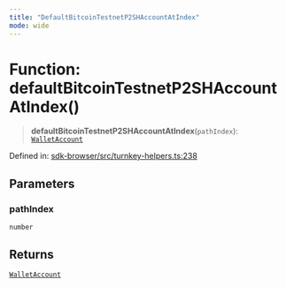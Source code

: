 ```yaml
---
title: "DefaultBitcoinTestnetP2SHAccountAtIndex"
mode: wide
---
```

  
# Function: defaultBitcoinTestnetP2SHAccountAtIndex()

> **defaultBitcoinTestnetP2SHAccountAtIndex**(`pathIndex`): [`WalletAccount`](../WalletAccount/readme)

Defined in: [sdk-browser/src/turnkey-helpers.ts:238](https://github.com/tkhq/sdk/blob/ee72856c3f450731d7501ab05001215768b71500/packages/sdk-browser/src/turnkey-helpers.ts#L238)

## Parameters

### pathIndex

`number`

## Returns

[`WalletAccount`](../WalletAccount/readme)
